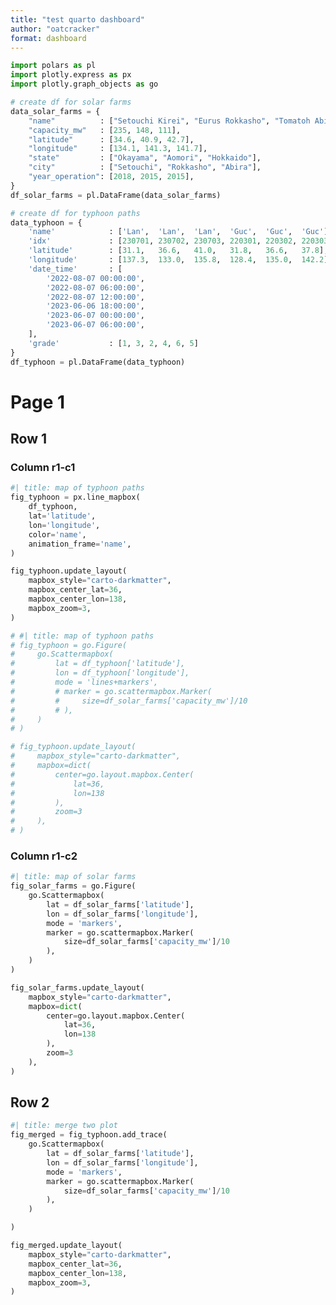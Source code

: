 ```yaml
---
title: "test quarto dashboard"
author: "oatcracker"
format: dashboard
---
```



```python
import polars as pl
import plotly.express as px
import plotly.graph_objects as go
```

```python
# create df for solar farms
data_solar_farms = {
    "name"          : ["Setouchi Kirei", "Eurus Rokkasho", "Tomatoh Abira"],
    "capacity_mw"   : [235, 148, 111],
    "latitude"      : [34.6, 40.9, 42.7],
    "longitude"     : [134.1, 141.3, 141.7],
    "state"         : ["Okayama", "Aomori", "Hokkaido"],
    "city"          : ["Setouchi", "Rokkasho", "Abira"],
    "year_operation": [2018, 2015, 2015],
}
df_solar_farms = pl.DataFrame(data_solar_farms)
```

```python
# create df for typhoon paths
data_typhoon = {
    'name'            : ['Lan',  'Lan',  'Lan',  'Guc',  'Guc',  'Guc'],
    'idx'             : [230701, 230702, 230703, 220301, 220302, 220303],
    'latitude'        : [31.1,   36.6,   41.0,   31.8,   36.6,   37.8],
    'longitude'       : [137.3,  133.0,  135.8,  128.4,  135.0,  142.2],
    'date_time'       : [
        '2022-08-07 00:00:00',
        '2022-08-07 06:00:00',
        '2022-08-07 12:00:00',
        '2023-06-06 18:00:00',
        '2023-06-07 00:00:00',
        '2023-06-07 06:00:00',
    ],
    'grade'           : [1, 3, 2, 4, 6, 5]
}
df_typhoon = pl.DataFrame(data_typhoon)
```

# Page 1

## Row 1

### Column r1-c1

```python
#| title: map of typhoon paths
fig_typhoon = px.line_mapbox(
    df_typhoon,
    lat='latitude',
    lon='longitude',
    color='name',
    animation_frame='name',
)

fig_typhoon.update_layout(
    mapbox_style="carto-darkmatter",
    mapbox_center_lat=36,
    mapbox_center_lon=138,
    mapbox_zoom=3,
)
```

```python
# #| title: map of typhoon paths
# fig_typhoon = go.Figure(
#     go.Scattermapbox(
#         lat = df_typhoon['latitude'],
#         lon = df_typhoon['longitude'],
#         mode = 'lines+markers',
#         # marker = go.scattermapbox.Marker(
#         #     size=df_solar_farms['capacity_mw']/10
#         # ),
#     )
# )

# fig_typhoon.update_layout(
#     mapbox_style="carto-darkmatter",
#     mapbox=dict(
#         center=go.layout.mapbox.Center(
#             lat=36,
#             lon=138
#         ),
#         zoom=3
#     ),
# )
```


### Column r1-c2

```python
#| title: map of solar farms
fig_solar_farms = go.Figure(
    go.Scattermapbox(
        lat = df_solar_farms['latitude'],
        lon = df_solar_farms['longitude'],
        mode = 'markers',
        marker = go.scattermapbox.Marker(
            size=df_solar_farms['capacity_mw']/10
        ),
    )
)

fig_solar_farms.update_layout(
    mapbox_style="carto-darkmatter",
    mapbox=dict(
        center=go.layout.mapbox.Center(
            lat=36,
            lon=138
        ),
        zoom=3
    ),
)
```


## Row 2

```python
#| title: merge two plot
fig_merged = fig_typhoon.add_trace(
    go.Scattermapbox(
        lat = df_solar_farms['latitude'],
        lon = df_solar_farms['longitude'],
        mode = 'markers',
        marker = go.scattermapbox.Marker(
            size=df_solar_farms['capacity_mw']/10
        ),
    )

)

fig_merged.update_layout(
    mapbox_style="carto-darkmatter",
    mapbox_center_lat=36,
    mapbox_center_lon=138,
    mapbox_zoom=3,
)
```


